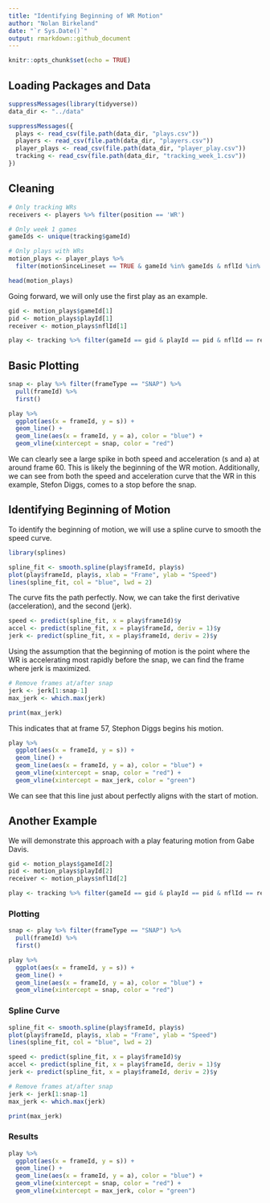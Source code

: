 ```yaml
---
title: "Identifying Beginning of WR Motion"
author: "Nolan Birkeland"
date: "`r Sys.Date()`"
output: rmarkdown::github_document
---
```


```r
knitr::opts_chunk$set(echo = TRUE)
```

## Loading Packages and Data

```r
suppressMessages(library(tidyverse))
data_dir <- "../data"

suppressMessages({
  plays <- read_csv(file.path(data_dir, "plays.csv"))
  players <- read_csv(file.path(data_dir, "players.csv"))
  player_plays <- read_csv(file.path(data_dir, "player_play.csv"))
  tracking <- read_csv(file.path(data_dir, "tracking_week_1.csv"))
})
```

## Cleaning

```r
# Only tracking WRs
receivers <- players %>% filter(position == 'WR')

# Only week 1 games
gameIds <- unique(tracking$gameId)

# Only plays with WRs
motion_plays <- player_plays %>%
  filter(motionSinceLineset == TRUE & gameId %in% gameIds & nflId %in% receivers$nflId)

head(motion_plays)
```

Going forward, we will only use the first play as an example.

```r
gid <- motion_plays$gameId[1]
pid <- motion_plays$playId[1]
receiver <- motion_plays$nflId[1]

play <- tracking %>% filter(gameId == gid & playId == pid & nflId == receiver)
```

## Basic Plotting

```r
snap <- play %>% filter(frameType == "SNAP") %>%
  pull(frameId) %>%
  first()

play %>%
  ggplot(aes(x = frameId, y = s)) +
  geom_line() +
  geom_line(aes(x = frameId, y = a), color = "blue") + 
  geom_vline(xintercept = snap, color = "red")
```

We can clearly see a large spike in both speed and acceleration (s and a) at around frame 60. This is likely the beginning of the WR motion. Additionally, we can see from both the speed and acceleration curve that the WR in this example, Stefon Diggs, comes to a stop before the snap.

## Identifying Beginning of Motion

To identify the beginning of motion, we will use a spline curve to smooth the speed curve. 

```r
library(splines)

spline_fit <- smooth.spline(play$frameId, play$s)
plot(play$frameId, play$s, xlab = "Frame", ylab = "Speed")
lines(spline_fit, col = "blue", lwd = 2)
```

The curve fits the path perfectly. Now, we can take the first derivative (acceleration), and the second (jerk).

```r
speed <- predict(spline_fit, x = play$frameId)$y
accel <- predict(spline_fit, x = play$frameId, deriv = 1)$y
jerk <- predict(spline_fit, x = play$frameId, deriv = 2)$y
```

Using the assumption that the beginning of motion is the point where the WR is accelerating most rapidly before the snap, we can find the frame where jerk is maximized.

```r
# Remove frames at/after snap
jerk <- jerk[1:snap-1]
max_jerk <- which.max(jerk)

print(max_jerk)
```

This indicates that at frame 57, Stephon Diggs begins his motion.

```r
play %>%
  ggplot(aes(x = frameId, y = s)) +
  geom_line() +
  geom_line(aes(x = frameId, y = a), color = "blue") + 
  geom_vline(xintercept = snap, color = "red") +
  geom_vline(xintercept = max_jerk, color = "green")
```

We can see that this line just about perfectly aligns with the start of motion.

## Another Example

We will demonstrate this approach with a play featuring motion from Gabe Davis.

```r
gid <- motion_plays$gameId[2]
pid <- motion_plays$playId[2]
receiver <- motion_plays$nflId[2]

play <- tracking %>% filter(gameId == gid & playId == pid & nflId == receiver)
```

### Plotting

```r
snap <- play %>% filter(frameType == "SNAP") %>%
  pull(frameId) %>%
  first()

play %>%
  ggplot(aes(x = frameId, y = s)) +
  geom_line() +
  geom_line(aes(x = frameId, y = a), color = "blue") + 
  geom_vline(xintercept = snap, color = "red")
```


### Spline Curve

```r
spline_fit <- smooth.spline(play$frameId, play$s)
plot(play$frameId, play$s, xlab = "Frame", ylab = "Speed")
lines(spline_fit, col = "blue", lwd = 2)

speed <- predict(spline_fit, x = play$frameId)$y
accel <- predict(spline_fit, x = play$frameId, deriv = 1)$y
jerk <- predict(spline_fit, x = play$frameId, deriv = 2)$y

# Remove frames at/after snap
jerk <- jerk[1:snap-1]
max_jerk <- which.max(jerk)

print(max_jerk)
```

### Results

```r
play %>%
  ggplot(aes(x = frameId, y = s)) +
  geom_line() +
  geom_line(aes(x = frameId, y = a), color = "blue") + 
  geom_vline(xintercept = snap, color = "red") +
  geom_vline(xintercept = max_jerk, color = "green")
```

